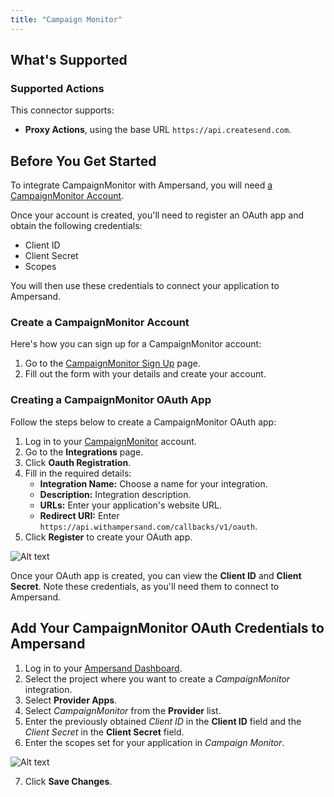 ```yaml
---
title: "Campaign Monitor"
---
```


## What's Supported

### Supported Actions
This connector supports:
* **Proxy Actions**, using the base URL `https://api.createsend.com`.

## Before You Get Started

To integrate CampaignMonitor with Ampersand, you will need [a CampaignMonitor Account](https://www.campaignmonitor.com/).

Once your account is created, you'll need to register an OAuth app and obtain the following credentials:

* Client ID
* Client Secret
* Scopes

You will then use these credentials to connect your application to Ampersand.

### Create a CampaignMonitor Account

Here's how you can sign up for a CampaignMonitor account:

1. Go to the [CampaignMonitor Sign Up](https://www.campaignmonitor.com/signup/?sv=f_email-signup) page.
2. Fill out the form with your details and create your account.

### Creating a CampaignMonitor OAuth App

Follow the steps below to create a CampaignMonitor OAuth app:

1. Log in to your [CampaignMonitor](https://login.createsend.com/l) account.
2. Go to the **Integrations** page.
3. Click **Oauth Registration**.
4. Fill in the required details:
   - **Integration Name:** Choose a name for your integration.
   - **Description:** Integration description.
   - **URLs:** Enter your application's website URL.
   - **Redirect URI:** Enter `https://api.withampersand.com/callbacks/v1/oauth`.
6. Click **Register** to create your OAuth app.

![Alt text](/images/provider-guides/campaignmonitor.gif)

Once your OAuth app is created, you can view the **Client ID** and **Client Secret**. Note these credentials, as you'll need them to connect to Ampersand.

## Add Your CampaignMonitor OAuth Credentials to Ampersand

1. Log in to your [Ampersand Dashboard](https://dashboard.withampersand.com).
2. Select the project where you want to create a *CampaignMonitor* integration.
3. Select **Provider Apps**.
4. Select *CampaignMonitor* from the **Provider** list.
5. Enter the previously obtained *Client ID* in the **Client ID** field and the *Client Secret* in the **Client Secret** field.
6. Enter the scopes set for your application in _Campaign Monitor_.

![Alt text](/images/provider-guides/campaignmonitor1.gif)

7. Click **Save Changes**.